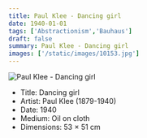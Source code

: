 ```yaml
---
title: Paul Klee - Dancing girl
date: 1940-01-01
tags: ['Abstractionism','Bauhaus']
draft: false
summary: Paul Klee - Dancing girl
images: ['/static/images/10153.jpg']
---
```


![Paul Klee - Dancing girl](/static/images/10153.jpg)

* Title: Dancing girl
* Artist: Paul Klee (1879-1940)
* Date: 1940
* Medium: Oil on cloth
* Dimensions: 53 × 51 cm 


